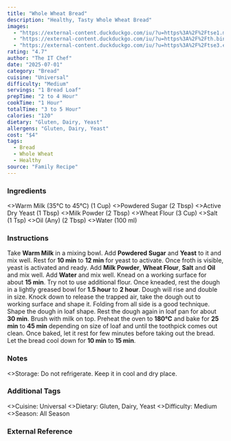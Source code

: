 ```yaml
---
title: "Whole Wheat Bread"
description: "Healthy, Tasty Whole Wheat Bread"
images:
  - "https://external-content.duckduckgo.com/iu/?u=https%3A%2F%2Ftse1.mm.bing.net%2Fth%2Fid%2FOIP.aGm86Gqp6yyL0PaztbWFpAHaE8%3Fpid%3DApi&f=1&ipt=31516e3072408a24f1cab662fd46243e8910d1254675264175bd79a55e82e5e4&ipo=images"
  - "https://external-content.duckduckgo.com/iu/?u=https%3A%2F%2Fth.bing.com%2Fth%2Fid%2FOIP.T4yLIcJB6tBerbi6GH9L1QHaEt%3Fr%3D0%26cb%3Dthvnextc1%26pid%3DApi&f=1&ipt=296271f51c47fb41a36b81307cc474b74346d6afff9faf0c036bd894e62296f0&ipo=images"
  - "https://external-content.duckduckgo.com/iu/?u=https%3A%2F%2Ftse3.explicit.bing.net%2Fth%2Fid%2FOIP.ViMv7cGb-k_qwsAY-D-hSAHaFj%3Fr%3D0%26cb%3Dthvnextc1%26pid%3DApi&f=1&ipt=b6bf8b2048f6f9a46925e88fb14e01bb28a68c848905d608d0927a346ac5a442&ipo=images"
rating: "4.7"
author: "The IT Chef"
date: "2025-07-01"
category: "Bread"
cuisine: "Universal"
difficulty: "Medium"
servings: "1 Bread Loaf"
prepTime: "2 to 4 Hour"
cookTime: "1 Hour"
totalTime: "3 to 5 Hour"
calories: "120"
dietary: "Gluten, Dairy, Yeast"
allergens: "Gluten, Dairy, Yeast"
cost: "$4"
tags:
  - Bread
  - Whole Wheat
  - Healthy
source: "Family Recipe"
---
```



### Ingredients

<RecipeIngredients>
  <>Warm Milk (35℃ to 45℃) (1 Cup)</>
  <>Powdered Sugar (2 Tbsp)</>
  <>Active Dry Yeast (1 Tbsp)</>
  <>Milk Powder (2 Tbsp)</>
  <>Wheat Flour (3 Cup)</>
  <>Salt (1 Tsp)</>
  <>Oil (Any) (2 Tbsp)</>
  <>Water (100 ml)</>
</RecipeIngredients>

### Instructions

<RecipeInstructions>
  <RecipeInstructions.Section title="Prepare Dough">
    <RecipeInstructions.Step>
      Take <strong>Warm Milk</strong> in a mixing bowl. Add <strong>Powdered Sugar</strong> and <strong>Yeast</strong> to it and mix well.
    </RecipeInstructions.Step>
    <RecipeInstructions.Step>
      Rest for <strong>10 min</strong> to <strong>12 min</strong> for yeast to activate. Once froth is visible, yeast is activated and ready.
    </RecipeInstructions.Step>
    <RecipeInstructions.Step>
      Add <strong>Milk Powder</strong>, <strong>Wheat Flour</strong>, <strong>Salt</strong> and <strong>Oil</strong> and mix well.
    </RecipeInstructions.Step>
    <RecipeInstructions.Step>
      Add <strong>Water</strong> and mix well.
    </RecipeInstructions.Step>
    <RecipeInstructions.Step>
      Knead on a working surface for about <strong>15 min</strong>. Try not to use additional flour.
    </RecipeInstructions.Step>
    <RecipeInstructions.Step>
      Once kneaded, rest the dough in a lightly greased bowl for <strong>1.5 hour</strong> to <strong>2 hour</strong>. Dough will rise and double in size.
    </RecipeInstructions.Step>
    <RecipeInstructions.Step>
      Knock down to release the trapped air, take the dough out to working surface and shape it. Folding from all side is a good technique. Shape the dough in loaf shape.
    </RecipeInstructions.Step>
    <RecipeInstructions.Step>
      Rest the dough again in loaf pan for about <strong>30 min</strong>. Brush with milk on top.
    </RecipeInstructions.Step>
    <RecipeInstructions.Step>
      Preheat the oven to <strong>180℃</strong> and bake for <strong>25 min</strong> to <strong>45 min</strong> depending on size of loaf and until the toothpick comes out clean.
    </RecipeInstructions.Step>
    <RecipeInstructions.Step>
      Once baked, let it rest for few minutes before taking out the bread. Let the bread cool down for <strong>10 min</strong> to <strong>15 min</strong>.
    </RecipeInstructions.Step>
  </RecipeInstructions.Section>
</RecipeInstructions>

### Notes

<RecipeNotes>
  <>Storage: Do not refrigerate. Keep it in cool and dry place.</>
</RecipeNotes>

### Additional Tags

<RecipeTags>
  <>Cuisine: Universal</>
  <>Dietary: Gluten, Dairy, Yeast</>
  <>Difficulty: Medium</>
  <>Season: All Season</>
</RecipeTags>

### External Reference


<YouTube id="7i0dNASAODY" titile="Whole Wheat Bread | Atta Bread Using LG Convection Microwave Oven"/>